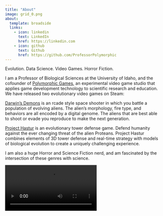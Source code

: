 ```yaml
---
title: "About"
image: grid_0.png
about:
  template: broadside
  links:
    - icon: linkedin
      text: LinkedIn
      href: https://linkedin.com
    - icon: github
      text: Github
      href: https://github.com/ProfessorPolymorphic
---
```


Evolution. Data Science. Video Games. Horror Fiction.

I am a Professor of Biological Sciences at the University of Idaho, and the cofounder of [Polymorphic Games](http://www.polymorphicgames.com), an experimental video game studio that applies game development technology to scientific research and education. We have released two evolutionary video games on Steam:

[Darwin's Demons](https://store.steampowered.com/app/572020/Darwins_Demons/) is an rcade style space shooter in which you battle a population of evolving aliens. The alien's morphology, fire type, and behaviors are all encoded by a digital genome. The aliens that are best able to shoot or evade you reproduce to make the next generation.

[Project Hastur](https://store.steampowered.com/app/800700/Project_Hastur/) is an evolutionary tower defense game. Defend humanity against the ever changing threat of the alien Proteans. Project Hastur combines elements of 3D tower defense and real-time strategy with models of biological evolution to create a uniquely challenging experience.

I am also a huge Horror and Science Fiction nerd, and am fascinated by the intersection of these genres with science.

![](DemonBarrie.mp4)

